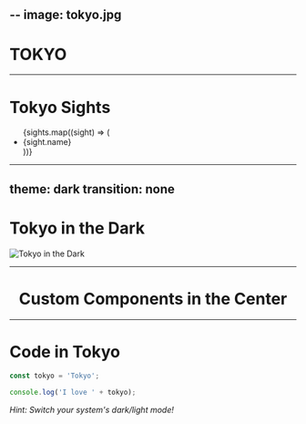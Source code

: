 

--
image: tokyo.jpg
--

# TOKYO

---

# Tokyo Sights

<ul>
  {sights.map((sight) => (
    <li key={sight.name}>{sight.name}</li>
  ))}
</ul>

---

theme: dark
transition: none
--

# Tokyo in the Dark

![Tokyo in the Dark](dark.jpg?height=60vh&borderRadius=20px&margin=0%20auto&display=block)

---

<Center>

# Custom Components in the Center

</Center>

---

# Code in Tokyo

```javascript
const tokyo = 'Tokyo';

console.log('I love ' + tokyo);
```

_Hint: Switch your system's dark/light mode!_
